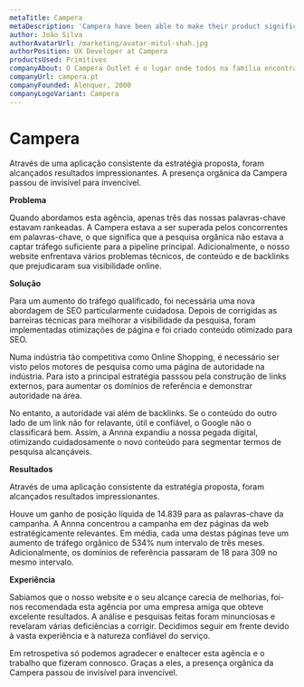 ```yaml
---
metaTitle: Campera
metaDescription: 'Campera have been able to make their product significantly more accessible and reduce code complexity while allowing them to focus on building complex trading software.'
author: João Silva
authorAvatarUrl: /marketing/avatar-mitul-shah.jpg
authorPosition: UX Developer at Campera
productsUsed: Primitives
companyAbout: O Campera Outlet é o lugar onde todos na família encontram tudo o que precisam para estarem sempre na moda - roupa, calçado, acessórios, e sempre com oportunidades e preços como só o Campera lhe oferece.
companyUrl: campera.pt
companyFounded: Alenquer, 2000
companyLogoVariant: Campera
---
```


# Campera

<HeroQuote>
	Através de uma aplicação consistente da estratégia proposta, foram alcançados resultados
	impressionantes. A presença orgânica da Campera passou de invisível para invencível.
</HeroQuote>

**Problema**

Quando abordamos esta agência, apenas três das nossas palavras-chave estavam rankeadas. A Campera estava a ser superada pelos concorrentes em palavras-chave, o que significa que a pesquisa orgânica não estava a captar tráfego suficiente para a pipeline principal. Adicionalmente, o nosso website enfrentava vários problemas técnicos, de conteúdo e de backlinks que prejudicaram sua visibilidade online.

**Solução**

Para um aumento do tráfego qualificado, foi necessária uma nova abordagem de SEO particularmente cuidadosa. Depois de corrigidas as barreiras técnicas para melhorar a visibilidade da pesquisa, foram implementadas otimizações de página e foi criado conteúdo otimizado para SEO.

Numa indústria tão competitiva como Online Shopping, é necessário ser visto pelos motores de pesquisa como uma página de autoridade na indústria. Para isto a principal estratégia passsou pela construção de links externos, para aumentar os domínios de referência e demonstrar autoridade na área.

No entanto, a autoridade vai além de backlinks. Se o conteúdo do outro lado de um link não for relavante, útil e confiável, o Google não o classificará bem. Assim, a Annna expandiu a nossa pegada digital, otimizando cuidadosamente o novo conteúdo para segmentar termos de pesquisa alcançáveis.

**Resultados**

Através de uma aplicação consistente da estratégia proposta, foram alcançados resultados impressionantes.

Houve um ganho de posição líquida de 14.839 para as palavras-chave da campanha. A Annna concentrou a campanha em dez páginas da web estratégicamente relevantes. Em média, cada uma destas páginas teve um aumento de tráfego orgânico de 534% num intervalo de três meses. Adicionalmente, os domínios de referência passaram de 18 para 309 no mesmo intervalo.

**Experiência**

Sabiamos que o nosso website e o seu alcançe carecia de melhorias, foi-nos recomendada esta agência por uma empresa amiga que obteve excelente resultados. A análise e pesquisas feitas foram minunciosas e revelaram várias deficiências a corrigir. Decidimos seguir em frente devido à vasta experiência e à natureza confiável do serviço.

Em retrospetiva só podemos agradecer e enaltecer esta agência e o trabalho que fizeram connosco. Graças a eles, a presença orgânica da Campera passou de invisível para invencível.
